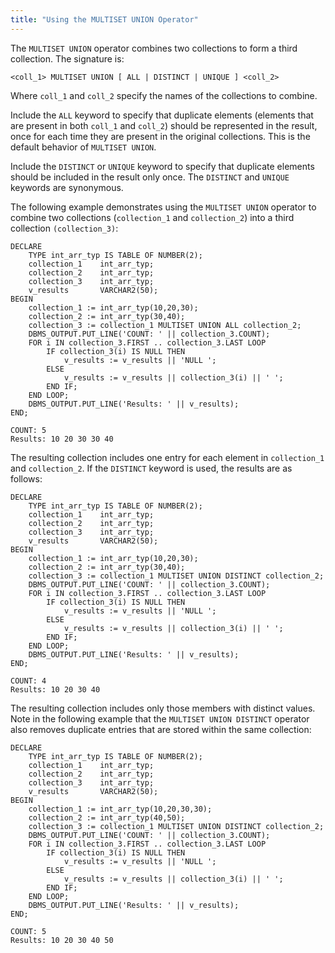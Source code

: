 ```yaml
---
title: "Using the MULTISET UNION Operator"
---
```


<div id="using_the_multiset_union_operator" class="registered_link"></div>

The `MULTISET UNION` operator combines two collections to form a third collection. The signature is:

```text
<coll_1> MULTISET UNION [ ALL | DISTINCT | UNIQUE ] <coll_2>
```

Where `coll_1` and `coll_2` specify the names of the collections to combine.

Include the `ALL` keyword to specify that duplicate elements (elements that are present in both `coll_1` and `coll_2`) should be represented in the result, once for each time they are present in the original collections. This is the default behavior of `MULTISET UNION`.

Include the `DISTINCT` or `UNIQUE` keyword to specify that duplicate elements should be included in the result only once. The `DISTINCT` and `UNIQUE` keywords are synonymous.

The following example demonstrates using the `MULTISET UNION` operator to combine two collections (`collection_1` and `collection_2`) into a third collection `(collection_3)`:

```text
DECLARE
    TYPE int_arr_typ IS TABLE OF NUMBER(2);
    collection_1    int_arr_typ;
    collection_2    int_arr_typ;
    collection_3    int_arr_typ;
    v_results       VARCHAR2(50);
BEGIN
    collection_1 := int_arr_typ(10,20,30);
    collection_2 := int_arr_typ(30,40);
    collection_3 := collection_1 MULTISET UNION ALL collection_2;
    DBMS_OUTPUT.PUT_LINE('COUNT: ' || collection_3.COUNT);
    FOR i IN collection_3.FIRST .. collection_3.LAST LOOP
        IF collection_3(i) IS NULL THEN
            v_results := v_results || 'NULL ';
        ELSE
            v_results := v_results || collection_3(i) || ' ';
        END IF;
    END LOOP;
    DBMS_OUTPUT.PUT_LINE('Results: ' || v_results);
END;

COUNT: 5
Results: 10 20 30 30 40
```

The resulting collection includes one entry for each element in `collection_1` and `collection_2`. If the `DISTINCT` keyword is used, the results are as follows:

```text
DECLARE
    TYPE int_arr_typ IS TABLE OF NUMBER(2);
    collection_1    int_arr_typ;
    collection_2    int_arr_typ;
    collection_3    int_arr_typ;
    v_results       VARCHAR2(50);
BEGIN
    collection_1 := int_arr_typ(10,20,30);
    collection_2 := int_arr_typ(30,40);
    collection_3 := collection_1 MULTISET UNION DISTINCT collection_2;
    DBMS_OUTPUT.PUT_LINE('COUNT: ' || collection_3.COUNT);
    FOR i IN collection_3.FIRST .. collection_3.LAST LOOP
        IF collection_3(i) IS NULL THEN
            v_results := v_results || 'NULL ';
        ELSE
            v_results := v_results || collection_3(i) || ' ';
        END IF;
    END LOOP;
    DBMS_OUTPUT.PUT_LINE('Results: ' || v_results);
END;

COUNT: 4
Results: 10 20 30 40
```

The resulting collection includes only those members with distinct values. Note in the following example that the `MULTISET UNION DISTINCT` operator also removes duplicate entries that are stored within the same collection:

```text
DECLARE
    TYPE int_arr_typ IS TABLE OF NUMBER(2);
    collection_1    int_arr_typ;
    collection_2    int_arr_typ;
    collection_3    int_arr_typ;
    v_results       VARCHAR2(50);
BEGIN
    collection_1 := int_arr_typ(10,20,30,30);
    collection_2 := int_arr_typ(40,50);
    collection_3 := collection_1 MULTISET UNION DISTINCT collection_2;
    DBMS_OUTPUT.PUT_LINE('COUNT: ' || collection_3.COUNT);
    FOR i IN collection_3.FIRST .. collection_3.LAST LOOP
        IF collection_3(i) IS NULL THEN
            v_results := v_results || 'NULL ';
        ELSE
            v_results := v_results || collection_3(i) || ' ';
        END IF;
    END LOOP;
    DBMS_OUTPUT.PUT_LINE('Results: ' || v_results);
END;

COUNT: 5
Results: 10 20 30 40 50
```

